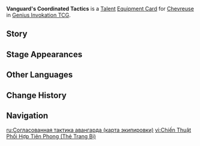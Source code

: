 {{About|the [[Genius Invokation TCG]] Equipment Card|[[Chevreuse]]'s [[1st Ascension Passive]]|Vanguard's Coordinated Tactics}}
{{Genius Invokation TCG Infobox
|title     = Vanguard's Coordinated Tactics
|id        = 213131
|image     = Vanguard's Coordinated Tactics Equipment Card.png
|type      = Equipment Card
|group     = Talent
|character = Chevreuse
|effect     = '''You can only play this card if your party consists of only {{color|Pyro}} and {{color|Electro}} characters:''' Equip this card to '''Chevreuse'''.<br>When Chevreuse, who has this card equipped, is in play, and after opposing characters take Overloaded reaction DMG: Your next 2 instances of {{color|Pyro DMG}} or {{color|Electro DMG}} deal +1 DMG. (Including {{color|Pyro DMG}} or {{color|Electro DMG}} dealt through Swirl reactions)
|matching  = 2
|element   = Pyro
|source1   = Achieve victory within 6 Rounds in [[Genius Invokation TCG/Stage/Chevreuse/Friendly Fracas|Friendly Fracas (Chevreuse)]]
|source2   = Win with less than 2 characters defeated in [[Genius Invokation TCG/Stage/Chevreuse/Friendly Fracas|Friendly Fracas (Chevreuse)]]
}}
'''Vanguard's Coordinated Tactics''' is a [[Talent Card|Talent]] [[Equipment Card]] for [[Chevreuse (Character Card)|Chevreuse]] in [[Genius Invokation TCG]].

==Story==
{{Description|"The Special Security and Surveillance Patrol deals with a whole host of heinous crimes and dangerous criminals. As such, the methods we employ to enforce the law can be a bit on the... harsher side."|title=Chevreuse: Vanguard's Coordinated Tactics}}

==Stage Appearances==
{{Genius Invokation TCG Stage Appearances}}

==Other Languages==
{{Other Languages|Transclude=Vanguard's Coordinated Tactics}}

==Change History==
{{Change History|4.8}}

==Navigation==
{{Genius Invokation TCG Navbox|Equipment Card}}

[[ru:Согласованная тактика авангарда (карта экипировки)]]
[[vi:Chiến Thuật Phối Hợp Tiên Phong (Thẻ Trang Bị)]]